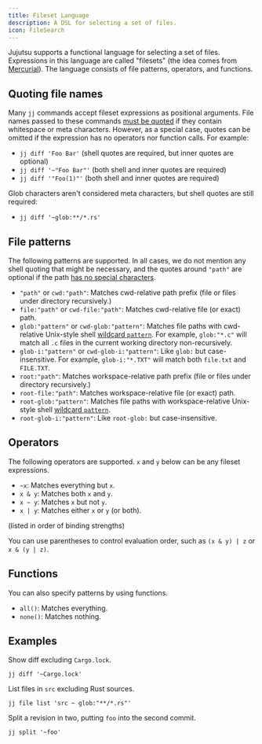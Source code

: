 ```yaml
---
title: Fileset Language
description: A DSL for selecting a set of files.
icon: FileSearch
---
```


Jujutsu supports a functional language for selecting a set of files.
Expressions in this language are called "filesets" (the idea comes from
[Mercurial](https://repo.mercurial-scm.org/hg/help/filesets)). The language
consists of file patterns, operators, and functions.

## Quoting file names

Many `jj` commands accept fileset expressions as positional arguments. File
names passed to these commands [must be quoted][string-literals] if they contain
whitespace or meta characters. However, as a special case, quotes can be omitted
if the expression has no operators nor function calls. For example:

- `jj diff 'Foo Bar'` (shell quotes are required, but inner quotes are optional)
- `jj diff '~"Foo Bar"'` (both shell and inner quotes are required)
- `jj diff '"Foo(1)"'` (both shell and inner quotes are required)

Glob characters aren't considered meta characters, but shell quotes are still
required:

- `jj diff '~glob:**/*.rs'`

[string-literals]: templates.md#string-literals

## File patterns

The following patterns are supported. In all cases, we do not mention any shell
quoting that might be necessary, and the quotes around `"path"` are optional if
the path [has no special characters](#quoting-file-names).

- `"path"` or `cwd:"path"`: Matches cwd-relative path prefix (file or files
  under directory recursively.)
- `file:"path"` or `cwd-file:"path"`: Matches cwd-relative file (or exact) path.
- `glob:"pattern"` or `cwd-glob:"pattern"`: Matches file paths with cwd-relative
  Unix-style shell [wildcard `pattern`][glob]. For example, `glob:"*.c"` will
  match all `.c` files in the current working directory non-recursively.
- `glob-i:"pattern"` or `cwd-glob-i:"pattern"`: Like `glob:` but
  case-insensitive. For example, `glob-i:"*.TXT"` will match both `file.txt`
  and `FILE.TXT`.
- `root:"path"`: Matches workspace-relative path prefix (file or files under
  directory recursively.)
- `root-file:"path"`: Matches workspace-relative file (or exact) path.
- `root-glob:"pattern"`: Matches file paths with workspace-relative Unix-style
  shell [wildcard `pattern`][glob].
- `root-glob-i:"pattern"`: Like `root-glob:` but case-insensitive.

[glob]: https://docs.rs/globset/latest/globset/#syntax

## Operators

The following operators are supported. `x` and `y` below can be any fileset
expressions.

- `~x`: Matches everything but `x`.
- `x & y`: Matches both `x` and `y`.
- `x ~ y`: Matches `x` but not `y`.
- `x | y`: Matches either `x` or `y` (or both).

(listed in order of binding strengths)

You can use parentheses to control evaluation order, such as `(x & y) | z` or
`x & (y | z)`.

## Functions

You can also specify patterns by using functions.

- `all()`: Matches everything.
- `none()`: Matches nothing.

## Examples

Show diff excluding `Cargo.lock`.

```shellsession
jj diff '~Cargo.lock'
```

List files in `src` excluding Rust sources.

```shellsession
jj file list 'src ~ glob:"**/*.rs"'
```

Split a revision in two, putting `foo` into the second commit.

```shellsession
jj split '~foo'
```
